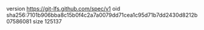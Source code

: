version https://git-lfs.github.com/spec/v1
oid sha256:7101b906bba8c15b0f4c2a7a0079dd71cea1c95d71b7dd2430d8212b07586081
size 125137
